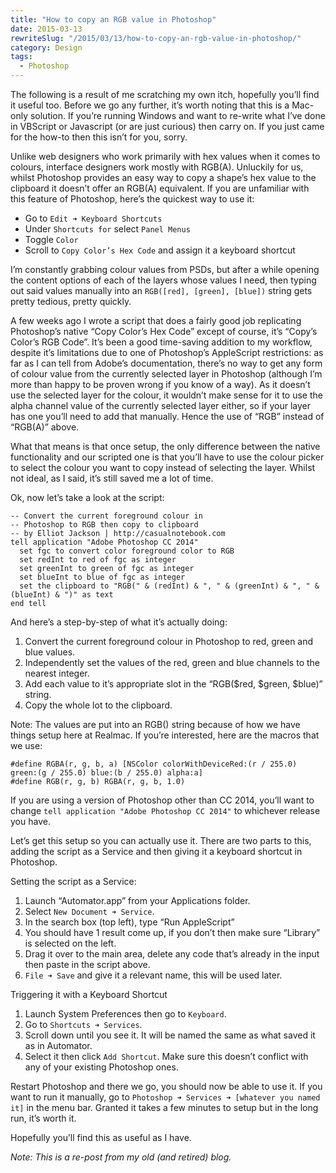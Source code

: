 ```yaml
---
title: "How to copy an RGB value in Photoshop"
date: 2015-03-13
rewriteSlug: "/2015/03/13/how-to-copy-an-rgb-value-in-photoshop/"
category: Design
tags:
  - Photoshop
---
```


The following is a result of me scratching my own itch, hopefully you’ll find it useful too. Before we go any further, it’s worth noting that this is a Mac-only solution. If you’re running Windows and want to re-write what I’ve done in VBScript or Javascript (or are just curious) then carry on. If you just came for the how-to then this isn’t for you, sorry.

Unlike web designers who work primarily with hex values when it comes to colours, interface designers work mostly with RGB(A). Unluckily for us, whilst Photoshop provides an easy way to copy a shape’s hex value to the clipboard it doesn’t offer an RGB(A) equivalent. If you are unfamiliar with this feature of Photoshop, here’s the quickest way to use it:

- Go to `Edit ➜ Keyboard Shortcuts`
- Under `Shortcuts for` select `Panel Menus`
- Toggle `Color`
- Scroll to `Copy Color’s Hex Code` and assign it a keyboard shortcut

I’m constantly grabbing colour values from PSDs, but after a while opening the content options of each of the layers whose values I need, then typing out said values manually into an `RGB([red], [green], [blue])` string gets pretty tedious, pretty quickly.

A few weeks ago I wrote a script that does a fairly good job replicating Photoshop’s native “Copy Color’s Hex Code” except of course, it’s “Copy’s Color’s RGB Code”. It’s been a good time-saving addition to my workflow, despite it’s limitations due to one of Photoshop’s AppleScript restrictions: as far as I can tell from Adobe’s documentation, there’s no way to get any form of colour value from the currently selected layer in Photoshop (although I’m more than happy to be proven wrong if you know of a way). As it doesn’t use the selected layer for the colour, it wouldn’t make sense for it to use the alpha channel value of the currently selected layer either, so if your layer has one you’ll need to add that manually. Hence the use of “RGB” instead of “RGB(A)” above.

What that means is that once setup, the only difference between the native functionality and our scripted one is that you’ll have to use the colour picker to select the colour you want to copy instead of selecting the layer. Whilst not ideal, as I said, it’s still saved me a lot of time.

Ok, now let’s take a look at the script:

```
-- Convert the current foreground colour in
-- Photoshop to RGB then copy to clipboard
-- by Elliot Jackson | http://casualnotebook.com
tell application "Adobe Photoshop CC 2014"
  set fgc to convert color foreground color to RGB
  set redInt to red of fgc as integer
  set greenInt to green of fgc as integer
  set blueInt to blue of fgc as integer
  set the clipboard to "RGB(" & (redInt) & ", " & (greenInt) & ", " & (blueInt) & ")" as text
end tell
```

And here’s a step-by-step of what it’s actually doing:

1. Convert the current foreground colour in Photoshop to red, green and blue values.
2. Independently set the values of the red, green and blue channels to the nearest integer.
3. Add each value to it’s appropriate slot in the “RGB($red, $green, $blue)” string.
4. Copy the whole lot to the clipboard.

Note: The values are put into an RGB() string because of how we have things setup here at Realmac. If you’re interested, here are the macros that we use:

```
#define RGBA(r, g, b, a) [NSColor colorWithDeviceRed:(r / 255.0) green:(g / 255.0) blue:(b / 255.0) alpha:a]
#define RGB(r, g, b) RGBA(r, g, b, 1.0)
```

If you are using a version of Photoshop other than CC 2014, you’ll want to change `tell application "Adobe Photoshop CC 2014"` to whichever release you have.

Let’s get this setup so you can actually use it. There are two parts to this, adding the script as a Service and then giving it a keyboard shortcut in Photoshop.

Setting the script as a Service:

1. Launch “Automator.app” from your Applications folder.
2. Select `New Document ➜ Service`.
3. In the search box (top left), type “Run AppleScript”
4. You should have 1 result come up, if you don’t then make sure “Library” is selected on the left.
5. Drag it over to the main area, delete any code that’s already in the input then paste in the script above.
6. `File ➜ Save` and give it a relevant name, this will be used later.

Triggering it with a Keyboard Shortcut

1. Launch System Preferences then go to `Keyboard`.
2. Go to `Shortcuts ➜ Services`.
3. Scroll down until you see it. It will be named the same as what saved it as in Automator.
4. Select it then click `Add Shortcut`. Make sure this doesn’t conflict with any of your existing Photoshop ones.

Restart Photoshop and there we go, you should now be able to use it. If you want to run it manually, go to `Photoshop ➜ Services ➜ [whatever you named it]` in the menu bar. Granted it takes a few minutes to setup but in the long run, it’s worth it.

Hopefully you’ll find this as useful as I have.

_Note: This is a re-post from my old (and retired) blog._
  